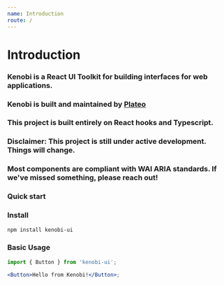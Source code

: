```yaml
---
name: Introduction
route: /
---
```



# Introduction

### Kenobi is a React UI Toolkit for building interfaces for web applications.

### Kenobi is built and maintained by [Plateo](https://www.plateo.io)

### This project is built entirely on React hooks and Typescript.

### **Disclaimer: This project is still under active development. Things will change.**

### Most components are compliant with WAI ARIA standards. If we've missed something, please reach out!

### Quick start

### Install

```sh
npm install kenobi-ui
```

### Basic Usage

```jsx
import { Button } from 'kenobi-ui';

<Button>Hello from Kenobi!</Button>;
```
